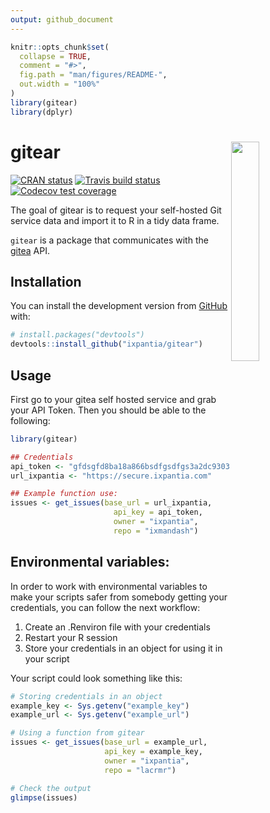 ```yaml
---
output: github_document
---
```


<!-- README.md is generated from README.Rmd. Please edit that file -->

```r
knitr::opts_chunk$set(
  collapse = TRUE,
  comment = "#>",
  fig.path = "man/figures/README-",
  out.width = "100%"
)
library(gitear)
library(dplyr)
```

# gitear <a href="url"><img src="gitear.png" align="right" width="30%"></a>

<!-- badges: start -->
[![CRAN status](https://www.r-pkg.org/badges/version/gitear)](https://cran.r-project.org/package=gitear)
[![Travis build status](https://travis-ci.org/ixpantia/gitear.svg?branch=master)](https://travis-ci.org/ixpantia/gitear)
[![Codecov test coverage](https://codecov.io/gh/ixpantia/gitear/branch/master/graph/badge.svg)](https://codecov.io/gh/ixpantia/gitear?branch=master)
<!-- badges: end -->

The goal of gitear is to request your self-hosted Git service data and import 
it to R in a tidy data frame.

`gitear` is a package that communicates with the
[gitea](https://gitea.io/en-us/) API.

## Installation

You can install the development version from [GitHub](https://github.com/) with:

``` r
# install.packages("devtools")
devtools::install_github("ixpantia/gitear")
```
## Usage

First go to your gitea self hosted service and grab your API Token. Then you
should be able to the following:

```r
library(gitear)

## Credentials
api_token <- "gfdsgfd8ba18a866bsdfgsdfgs3a2dc9303453b0c92dcfb19"
url_ixpantia <- "https://secure.ixpantia.com"

## Example function use:
issues <- get_issues(base_url = url_ixpantia,
                       api_key = api_token,
                       owner = "ixpantia",
                       repo = "ixmandash")
```

## **Environmental variables:**

In order to work with environmental variables to make your scripts safer from
somebody getting your credentials, you can follow the next workflow:

  1. Create an .Renviron file with your credentials
  2. Restart your R session
  3. Store your credentials in an object for using it in your script
 
Your script could look something like this:

```r
# Storing credentials in an object
example_key <- Sys.getenv("example_key")
example_url <- Sys.getenv("example_url")

# Using a function from gitear
issues <- get_issues(base_url = example_url,
                     api_key = example_key,
                     owner = "ixpantia",
                     repo = "lacrmr")

# Check the output
glimpse(issues)
```


